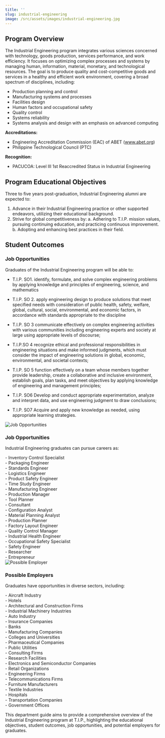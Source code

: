 ```yaml
---
title: ''
slug: industrial-engineering
image: /src/assets/images/industrial-engineering.jpg
---
```


## Program Overview

The Industrial Engineering program integrates various sciences concerned with technology, goods production, services performance, and work efficiency. It focuses on optimizing complex processes and systems by managing human, information, material, monetary, and technological resources. The goal is to produce quality and cost-competitive goods and services in a healthy and efficient work environment, covering a broad spectrum of disciplines, including:

- Production planning and control
- Manufacturing systems and processes
- Facilities design
- Human factors and occupational safety
- Quality control
- Systems reliability
- Systems analysis and design with an emphasis on advanced computing

**Accreditations:**

- Engineering Accreditation Commission (EAC) of ABET (www.abet.org)
- Philippine Technological Council (PTC)

**Recognition:**

- PACUCOA: Level III 1st Reaccredited Status in Industrial Engineering

## Program Educational Objectives

Three to five years post-graduation, Industrial Engineering alumni are expected to:

1. Advance in their Industrial Engineering practice or other supported endeavors, utilizing their educational background.
2. Strive for global competitiveness by:
   a. Adhering to T.I.P. mission values, pursuing continuing education, and practicing continuous improvement.
   b. Adopting and enhancing best practices in their field.

## Student Outcomes
<h3 class="text-left text-secondary">Job Opportunities</h3>

Graduates of the Industrial Engineering program will be able to:

- T.I.P. SO1. identify, formulate, and solve complex engineering problems by applying knowledge and principles
of engineering, science, and mathematics

- T.I.P. SO 2. apply engineering design to produce solutions that meet specified needs with consideration of
public health, safety, welfare, global, cultural, social, environmental, and economic factors, in accordance with
standards appropriate to the discipline

- T.I.P. SO 3 communicate effectively on complex engineering activities with various communities including
engineering experts and society at large using appropriate levels of discourse;

- T.I.P.SO 4 recognize ethical and professional responsibilities in engineering situations and make informed
judgments, which must consider the impact of engineering solutions in global, economic, environmental, and
societal contexts;

- T.I.P. SO 5 function effectively on a team whose members together provide leadership, create a collaborative
and inclusive environment, establish goals, plan tasks, and meet objectives by applying knowledge of
engineering and management principles;

- T.I.P. SO6 Develop and conduct appropriate experimentation, analyze and interpret data, and use engineering
judgment to draw conclusions;

- T.I.P. SO7 Acquire and apply new knowledge as needed, using appropriate learning strategies.

<img src="https://via.placeholder.com/1200x800" alt="Job Opportunities" class="mx-auto w-full" />

<h3 class="text-left text-secondary">Job Opportunities</h3>

Industrial Engineering graduates can pursue careers as:

<div class="grid grid-cols-2 gap-4">
  <div>
    - Inventory Control Specialist<br/>
    - Packaging Engineer<br/>
    - Standards Engineer<br/>
    - Logistics Engineer<br/>
    - Product Safety Engineer<br/>
    - Time Study Engineer<br/>
    - Manufacturing Engineer<br/>
    - Production Manager<br/>
    - Tool Planner<br/>
    - Consultant
  </div>
  <div>
    - Configuration Analyst<br/>
    - Material Planning Analyst<br/>
    - Production Planner<br/>
    - Factory Layout Engineer<br/>
    - Quality Control Manager<br/>
    - Industrial Health Engineer<br/>
    - Occupational Safety Specialist<br/>
    - Safety Engineer<br/>
    - Researcher<br/>
    - Entrepreneur
  </div>
</div>

<img src="https://via.placeholder.com/1200x800" alt="Possible Employer" class="mx-auto w-full" />

<h3 class="text-left text-secondary">Possible Employers</h3>

Graduates have opportunities in diverse sectors, including:

<div class="grid grid-cols-2 gap-4">
  <div>
    - Aircraft Industry<br/>
    - Hotels<br/>
    - Architectural and Construction Firms<br/>
    - Industrial Machinery Industries<br/>
    - Auto Industry<br/>
    - Insurance Companies<br/>
    - Banks<br/>
    - Manufacturing Companies<br/>
    - Colleges and Universities<br/>
    - Pharmaceutical Companies<br/>
    - Public Utilities
  </div>
  <div>
    - Consulting Firms<br/>
    - Research Facilities<br/>
    - Electronics and Semiconductor Companies<br/>
    - Retail Organizations<br/>
    - Engineering Firms<br/>
    - Telecommunications Firms<br/>
    - Furniture Manufacturers<br/>
    - Textile Industries<br/>
    - Hospitals<br/>
    - Transportation Companies<br/>
    - Government Offices
  </div>
</div>


This department guide aims to provide a comprehensive overview of the Industrial Engineering program at T.I.P., highlighting the educational objectives, student outcomes, job opportunities, and potential employers for graduates.
